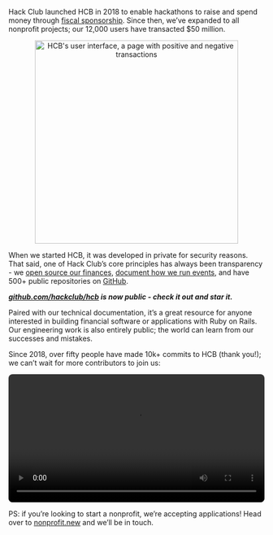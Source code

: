 Hack Club launched HCB in 2018 to enable hackathons to raise and spend money through [fiscal sponsorship](https://hackclub.com/fiscal-sponsorship/). Since then, we’ve expanded to all nonprofit projects; our 12,000 users have transacted $50 million.

<p style="text-align: center">
  <img alt="HCB's user interface, a page with positive and negative transactions" src="https://hc-cdn.hel1.your-objectstorage.com/s/v3/46debb1d90e87bc170842e8a885bde1409eeeb54_mockuuups-transparent-macbook-pro-mockup.png" width="400px" />
</p>

When we started HCB, it was developed in private for security reasons. That said, one of Hack Club’s core principles has always been transparency - we [open source our finances](https://github.com/hackclub/ledger), [document how we run events](https://github.com/hackclub/assemble), and have 500+ public repositories on [GitHub](https://github.com/hackclub).

***[github.com/hackclub/hcb](https://github.com/hackclub/hcb) is now public - check it out and star it.***

Paired with our technical documentation, it’s a great resource for anyone interested in building financial software or applications with Ruby on Rails. Our engineering work is also entirely public; the world can learn from our successes and mistakes.

Since 2018, over fifty people have made 10k+ commits to HCB (thank you!); we can’t wait for more contributors to join us:

<video width="100%" controls style="border-radius: 8px">
  <source src="https://hc-cdn.hel1.your-objectstorage.com/s/v3/8f1ab16accf55b3dd846d532ea79ce1f0de74e01_gsource.mp4" type="video/mp4" />
  Your browser does not support the video tag.
</video>

PS: if you’re looking to start a nonprofit, we’re accepting applications! Head over to [nonprofit.new](https://nonprofit.new/) and we’ll be in touch.
